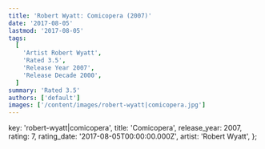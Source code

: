 ```yaml
---
title: 'Robert Wyatt: Comicopera (2007)'
date: '2017-08-05'
lastmod: '2017-08-05'
tags:
  [
    'Artist Robert Wyatt',
    'Rated 3.5',
    'Release Year 2007',
    'Release Decade 2000',
  ]
summary: 'Rated 3.5'
authors: ['default']
images: ['/content/images/robert-wyatt|comicopera.jpg']
---
```


  key: 'robert-wyatt|comicopera',
  title: 'Comicopera',
  release_year: 2007,
  rating: 7,
  rating_date: '2017-08-05T00:00:00.000Z',
  artist: 'Robert Wyatt',
};

<MusicRating data={data} />
